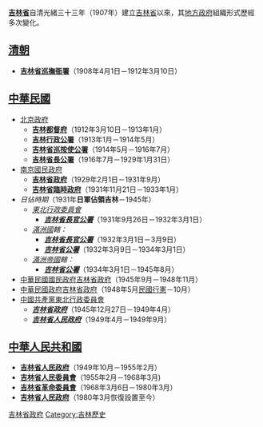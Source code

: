 {{Distinguish|吉林省政府|吉林省人民政府}}

'''[[吉林省|吉林省]]'''自清光緒三十三年（1907年）建立[[吉林省|吉林省]]以來，其[[地方政府|地方政府]]組織形式歷經多次變化。

== [[清朝|清朝]] ==
*'''[[吉林省巡撫衙署|吉林省巡撫衙署]]'''（1908年4月1日－1912年3月10日）

== [[中華民國|中華民國]] ==
*[[北洋政府|北京政府]]
**'''[[吉林都督府|吉林都督府]]'''（1912年3月10日－1913年1月）
**'''[[吉林行政公署|吉林行政公署]]'''（1913年1月－1914年5月）
**'''[[吉林省巡按使公署|吉林省巡按使公署]]'''（1914年5月－1916年7月）
**'''[[吉林省長公署|吉林省長公署]]'''（1916年7月－1929年1月31日）
*[[南京國民政府|南京國民政府]]
**'''[[吉林省政府|吉林省政府]]'''（1929年2月1日－1931年9月）
**'''[[吉林省臨時政府|吉林省臨時政府]]'''（1931年11月21日－1933年1月）
*''日佔時期''（1931年'''日軍佔領吉林'''－1945年）
**''[[東北行政委員會_(1932年成立)|東北行政委員會]]''
***'''''[[吉林省長官公署|'''吉林省長官公署''']]'''''（1931年9月26日－1932年3月1日）
**''[[滿洲國|滿洲國]]轄：''
***'''''[[吉林省長官公署|'''吉林省長官公署''']]'''''（1932年3月1日－3月9日）
***'''''[[吉林省公署|'''吉林省公署''']]'''''（1932年3月9日－1934年3月1日）
**''[[滿洲帝國|滿洲帝國]]轄：''
***'''''[[吉林省公署|'''吉林省公署''']]'''''（1934年3月1日－1945年8月）
*[[國民政府|中華民國國民政府]][[吉林省政府|吉林省政府]]（1945年9月－1948年11月）
*[[中華民國政府|中華民國政府]][[吉林省政府|吉林省政府]]（1948年5月[[行憲|民國行憲]]－10月）
*[[中國共產黨|中國共產黨]][[東北行政委員會_(1946年成立)|東北行政委員會]]
**'''''[[吉林省（民主）政府|'''吉林省政府''']]'''''（1945年12月27日－1949年4月）
**'''''[[吉林省人民政府|'''吉林省人民政府''']]'''''（1949年4月－1949年9月）

== [[中華人民共和國|中華人民共和國]] ==
*'''[[吉林省人民政府|吉林省人民政府]]'''（1949年10月－1955年2月）
*'''[[吉林省人民委員會|吉林省人民委員會]]'''（1955年2月－1968年3月)
*'''[[吉林省革命委員會|吉林省革命委員會]]'''（1968年3月6日－1980年3月）
*'''[[吉林省人民政府|吉林省人民政府]]'''（1980年3月恢復設置至今）

{{Disambiguation|cat=五字组织机构消歧义}}
{{吉林行政長官}}

[[Category:吉林省政府|]]
[[Category:吉林歷史|Category:吉林歷史]]